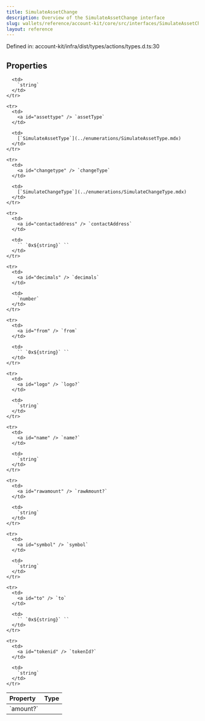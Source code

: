 ```yaml
---
title: SimulateAssetChange
description: Overview of the SimulateAssetChange interface
slug: wallets/reference/account-kit/core/src/interfaces/SimulateAssetChange
layout: reference
---
```


Defined in: account-kit/infra/dist/types/actions/types.d.ts:30

## Properties

<table>
  <thead>
    <tr>
      <th align="left">Property</th>
      <th align="left">Type</th>
    </tr>
  </thead>

  <tbody>
    <tr>
      <td>
        <a id="amount" /> `amount?`
      </td>

      <td>
        `string`
      </td>
    </tr>

    <tr>
      <td>
        <a id="assettype" /> `assetType`
      </td>

      <td>
        [`SimulateAssetType`](../enumerations/SimulateAssetType.mdx)
      </td>
    </tr>

    <tr>
      <td>
        <a id="changetype" /> `changeType`
      </td>

      <td>
        [`SimulateChangeType`](../enumerations/SimulateChangeType.mdx)
      </td>
    </tr>

    <tr>
      <td>
        <a id="contactaddress" /> `contactAddress`
      </td>

      <td>
        `` `0x${string}` ``
      </td>
    </tr>

    <tr>
      <td>
        <a id="decimals" /> `decimals`
      </td>

      <td>
        `number`
      </td>
    </tr>

    <tr>
      <td>
        <a id="from" /> `from`
      </td>

      <td>
        `` `0x${string}` ``
      </td>
    </tr>

    <tr>
      <td>
        <a id="logo" /> `logo?`
      </td>

      <td>
        `string`
      </td>
    </tr>

    <tr>
      <td>
        <a id="name" /> `name?`
      </td>

      <td>
        `string`
      </td>
    </tr>

    <tr>
      <td>
        <a id="rawamount" /> `rawAmount?`
      </td>

      <td>
        `string`
      </td>
    </tr>

    <tr>
      <td>
        <a id="symbol" /> `symbol`
      </td>

      <td>
        `string`
      </td>
    </tr>

    <tr>
      <td>
        <a id="to" /> `to`
      </td>

      <td>
        `` `0x${string}` ``
      </td>
    </tr>

    <tr>
      <td>
        <a id="tokenid" /> `tokenId?`
      </td>

      <td>
        `string`
      </td>
    </tr>

  </tbody>
</table>
